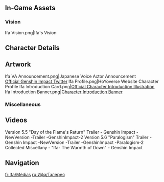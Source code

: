 {{CharacterTabs}}
{{TOC Limit}}

==In-Game Assets==
<!--
{{Assets}}

===Namecard===
{{Assets/Namecard||Ifa}}

===Constellation===
<gallery>Catena Opele Shape.png|[[Catena Opele]] Constellation</gallery>

==Animations==
===Talent GIFs===
{{Talent Previews by Character|Ifa}}

===Character Screen Animations===
{{Preview/CharacterAnimations}}
--><!--
==Screenshots==
===Expressions===
{{Character Expression|Ifa|Default||}}
-->
===Vision===
<gallery>Ifa Vision.png|Ifa's Vision</gallery>
<!--
===Turnarounds===
{{Turnarounds}}
-->
==Character Details==
{{Files by Character Gallery|Character Details|character=Ifa}}

==Artwork==
<gallery>
Ifa VA Announcement.png|Japanese Voice Actor Announcement<br>[https://x.com/Genshin_7/status/1900519222297366595 Official Genshin Impact Twitter]
Ifa Profile.png|HoYoverse Website Character Profile
Ifa Introduction Card.png|[https://x.com/GenshinImpact/status/1907010058807812133 Official Character Introduction Illustration]
Ifa Introduction Banner.png|[https://www.hoyolab.com/article/37982559 Character Introduction Banner]
</gallery>
<!--
===Birthdays===
{{Files by Character Gallery|Ifa Birthday Artwork|character = Ifa|not1=Character Shorts|not2=Taking Pictures and Recounting Good Times Images}}

;Character Shorts
{{Files by Character Gallery|Ifa Birthday Artwork|character = Ifa|not1=Character Birthday Artwork|not2=Taking Pictures and Recounting Good Times Images}}

;Taking Pictures and Recounting Good Times
{{Main|Taking Pictures and Recounting Good Times/Story/Ifa}}
{{Files by Character Gallery|Ifa Birthday Artwork|character = Ifa|not1=Character Shorts|not2=Character Birthday Artwork}}

===Holidays===
{{Files by Character Gallery|Holiday Artwork}}

===Promotions===
{{Files by Character Gallery|Promotional Artwork}}

===Social Media===
{{Files by Character Gallery|Social Media Celebration}}
-->
===Miscellaneous===
{{Files by Character Gallery|Miscellaneous Artwork}}
<!--
==Event Artwork==
===EventName===
{{Main|EventName}}
<gallery>

</gallery>

==Comics==
===Genshin Impact Preview Manga===
<gallery>

</gallery>

===4-Panel Comics===
<gallery>

</gallery>

===Character Shorts===
{{Files by Character Gallery|Character Shorts|character = Ifa|not1=Ifa Birthday Artwork}}

==Stickers==
===Paimon's Paintings===
{{Paimon's Paintings Images|Ifa|nochar=1|nopplink=1}}

===Special Program Chibis===
{{Files by Character Gallery|Special Program Chibis}}
-->

==Videos==
<!-- Keep videos in chronological order. -->
<gallery>
Version 5.5 "Day of the Flame's Return" Trailer - Genshin Impact -NewVersion -Trailer -GenshinImpact-2
Version 5.6 "Paralogism" Trailer - Genshin Impact -NewVersion -Trailer -GenshinImpact -Paralogism-2
Collected Miscellany - "Ifa- The Warmth of Down" - Genshin Impact
</gallery>
<!--
===Cameos===
<gallery>

</gallery>
--><!--

==References==
{{Reflist}}
-->

==Navigation==
{{Character Navbox|Gallery}}

[[fr:Ifa/Médias]]
[[ru:Ифа/Галерея]]